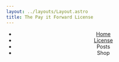 ```yaml
---
layout: ../layouts/Layout.astro
title: The Pay it Forward License
---
```


<Header title back />

- [Home](/)
- [License](/license)
- Posts <Collection collection="posts" />
- Shop <Collection collection="shop" />

<Footer />